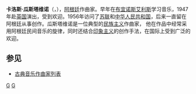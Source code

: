 {{Infobox classical
| 中文名 = 瓜斯塔维诺
| 画像 = Guastavino part.jpg
| 附注 =      
| 原文名 = Carlos Guastavino
| 国别 = 阿根廷
| 出生日期 = 1912年4月5日
| 出生地 = 圣菲
| 逝世日期 = 2000年10月29日(88歲)
| 逝世地 = 布宜诺斯艾利斯
| 所属时期 = 20世纪
| 所属乐派 =  
| 擅长作品类型 = 钢琴曲，吉他曲，艺术歌曲
| 代表作 = 钢琴曲《10首前奏曲》《十首阿根廷旋律》，三首吉他奏鸣曲，大量艺术歌曲
| 师从 = 
| 学生 = 
| 官方网站 = 
}}

'''卡洛斯·瓜斯塔维诺'''（{{lang-es|'''Carlos Guastavino''' }}，{{bd|1912年|4月5日|2000年|10月29日}}），[[阿根廷|阿根廷]]作曲家。早年在[[布宜诺斯艾利斯|布宜诺斯艾利斯]]学习音乐，1947年赴[[英国|英国]]演出，受到欢迎。1956年访问了[[苏联|苏联]]和[[中华人民共和国|中华人民共和国]]，后来一直留在阿根廷从事创作。瓜斯塔维诺是一位典型的[[国民乐派|民族主义]]作曲家，
他在作品中经常采用阿根廷民间音乐的旋律，同时还结合[[印象主义音乐|印象主义]]的创作手法，在国际上受到广泛的欢迎。

==参见==
* [[古典音乐作曲家列表|古典音乐作曲家列表]]

{{Authority control}}
[[Category:阿根廷作曲家|G]]
[[Category:20世纪作曲家|G]]